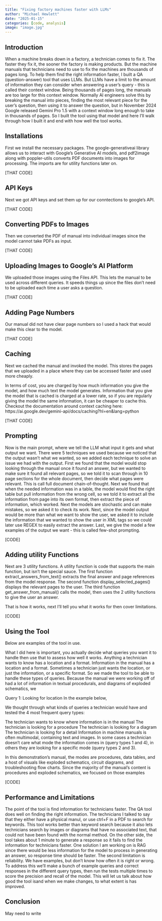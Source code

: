 ```yaml
---
title: "Fixing factory machines faster with LLMs"
author: "Michael Hewlett"
date: "2025-01-15"
categories: [code, analysis]
image: "image.jpg"
---
```


## Introduction
When a machine breaks down in a factory, a technician comes to fix it. The faster they fix it, the sooner the factory is making products. But the machine manuals that technicians need to use to fix the machines are thousands of pages long. To help them find the right information faster, I built a QA (question-answer) tool that uses LLMs. But LLMs have a limit to the amount of information they can consider when answering a user’s query - this is called their context window. Being thousands of pages long, the manuals are too large for this context window. Normally AI engineers solve this by breaking the manual into pieces, finding the most relevant piece for the user’s question, then using it to answer the question, but in November 2024 Google released Gemini Pro 1.5 with a context window long enough to take in thousands of pages. So I built the tool using that model and here I’ll walk through how I built it and end with how well the tool works.

## Installations
First we install the necessary packages. The google-generativeai library allows us to interact with Google's Generative AI models, and pdf2image along with poppler-utils converts PDF documents into images for processing. The imports are for utility functions later on.

[THAT CODE]


## API Keys
Next we got API keys and set them up for our conntections to google’s API.

[THAT CODE]

## Converting PDFs to Images
Then we converted the PDF of manual into individual images since the model cannot take PDFs as input.

[THAT CODE]

## Uploading Images to Google's AI Platform
We uploaded those images using the Files API. This lets the manual to be used across different queries. It speeds things up since the files don’t need to be uploaded each time a user asks a question.

[THAT CODE]

## Adding Page Numbers
Our manual did not have clear page numbers so I used a hack that would make this clear to the model.

[THAT CODE]

## Caching
Next we cached the manual and invoked the model. This stores the pages that we uploaded in a place where they can be accessed faster and used more cheaply.

In terms of cost, you are charged by how much information you give the model, and how much text the model generates. Information that you give the model that is cached is charged at a lower rate, so if you are regularly giving the model the same information, it can be cheaper to cache this. Checkout the documentation around context caching here: https://ai.google.dev/gemini-api/docs/caching?hl=en&lang=python

[THAT CODE]

## Prompting
Now is the main prompt, where we tell the LLM what input it gets and what output we want. There were 5 techniques we used because we noticed that the output wasn’t what we wanted, so we added each technique to solve an issue we had with the output. First we found that the model would stop looking through the manual once it found an answer, but we wanted to make sure it found all relevant pages, so we told it to scan through in 10 page sections for the whole document, then decide what pages were relevant. This is call full document chain-of-thought. Next we found that when the needed information was in a table, the model would find the right table but pull information from the wrong cell, so we told it to extract all the information from page into its own format, then extract the piece of information, which worked. Next the models are stochastic and can make mistakes, so we asked it to check its work. Next, since the model output would be more than what we want to show the user, we asked it to include the information that we wanted to show the user in XML tags so we could later use REGEX to easily extract the answer. Last, we give the model a few examples of the output we want - this is called few-shot prompting.

[CODE]

## Adding utility Functions
Next are 3 utility functions. A utility function is code that supports the main function, but isn’t the special sauce. The first function extract_answers_from_text() extracts the final answer and page references from the model response. The second function display_selected_pages() displays the relevant pages to the user. The third function get_answer_from_manual() calls the model, then uses the 2 utility functions to give the user an answer.

That is how it works, next I’ll tell you what it works for then cover limitations.

[CODE]

## Using the Tool
Below are examples of the tool in use.

What I did here is important, you actually decide what queries you want it to handle then use that to assess how well it works.
Anything a technician wants to know has a location and a format. 
Information in the manual has a location and a format. Sometimes a technician just wants the location, or just the information, or a specific format. So we made the tool to be able to handle these types of queries. Because the manual we were working off of had a lot of information in textual procedurals, and diagrams of exploded schematics, we 

Query 1: Looking for location
In the example below, 


We thought through what kinds of queries a technician would have and tested the 4 most frequent query types:

The technician wants to know where information is in the manual
The technician is looking for a procedure
The technician is looking for a diagram
The technician is looking for a detail
Information in machine manuals is often multimodal, containing text and images. In some cases a technician doesn't care what mode the information comes in (query types 1 and 4), in others they are looking for a specific mode (query types 2 and 3).

In this demonstration's manual, the modes are procedures, data tables, and a host of visuals like exploded schematics, circuit diagrams, and troubleshooting flow charts. Since the majority of the manual's content is procedures and exploded schematics, we focused on those examples

[CODE]

## Performance and Limitations

The point of the tool is find information for technicians faster. The QA tool does well on finding the right information. The technicians I talked to say that they either have a physical manul, or use ctrl+F in a PDF to search for keywords. This tool works better than keyword search because it also lets technicians search by images or diagrams that have no associated text, that could not have been found with the normal method. On the other side, the tool takes about 1 minute to generate a response so it fails to find the information for technicians faster. One solution I am working on is RAG since there would be less information for the model to process in generating an answer, so response time should be faster. The second limitation is reliability. We have examples, but don’t know how often it is right or wrong. To address this we’ll make a bunch of example queries and correct responses in the different query types, then run the tests multiple times to score the precision and recall of the model. This will let us talk about how good the tool isand when we make changes, to what extent is has improved.

## Conclusion
May need to write